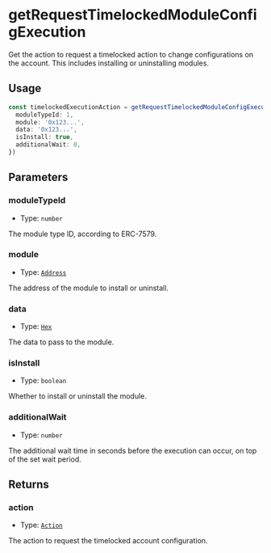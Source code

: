 # getRequestTimelockedModuleConfigExecution

Get the action to request a timelocked action to change configurations on the account. This includes installing or uninstalling modules.

## Usage

```typescript copy
const timelockedExecutionAction = getRequestTimelockedModuleConfigExecution({
  moduleTypeId: 1,
  module: '0x123...',
  data: '0x123...',
  isInstall: true,
  additionalWait: 0,
})
```

## Parameters

### moduleTypeId

- Type: `number`

The module type ID, according to ERC-7579.

### module

- Type: [`Address`](https://viem.sh/docs/glossary/types#address)

The address of the module to install or uninstall.

### data

- Type: [`Hex`](https://viem.sh/docs/glossary/types#hex)

The data to pass to the module.

### isInstall

- Type: `boolean`

Whether to install or uninstall the module.

### additionalWait

- Type: `number`

The additional wait time in seconds before the execution can occur, on top of the set wait period.

## Returns

### action

- Type: [`Action`](/module-sdk/glossary/types#action)

The action to request the timelocked account configuration.
